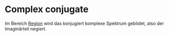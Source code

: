 # Complex conjugate

Im Bereich [Region](/de/help/edit/region-control) wird das konjugiert komplexe Spektrum gebildet, also der Imaginärteil negiert.